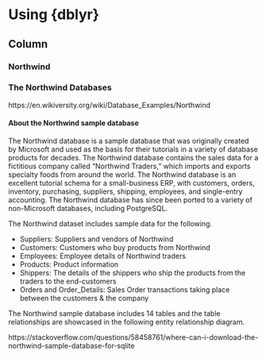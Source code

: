 
Using {dblyr} {data-navmenu="Exercises"}
==========================================

Column {.tabset}
--------------------

### Northwind

<h3>The Northwind Databases </h3>

https://en.wikiversity.org/wiki/Database_Examples/Northwind

#### About the Northwind sample database
The Northwind database is a sample database that was originally created by Microsoft and used as the basis for their tutorials in a variety of database products for decades. The Northwind database contains the sales data for a fictitious company called “Northwind Traders,” which imports and exports specialty foods from around the world. The Northwind database is an excellent tutorial schema for a small-business ERP, with customers, orders, inventory, purchasing, suppliers, shipping, employees, and single-entry accounting. The Northwind database has since been ported to a variety of non-Microsoft databases, including PostgreSQL.

The Northwind dataset includes sample data for the following.

* Suppliers: Suppliers and vendors of Northwind
* Customers: Customers who buy products from Northwind
* Employees: Employee details of Northwind traders
* Products: Product information
* Shippers: The details of the shippers who ship the products from the traders to the end-customers
* Orders and Order_Details: Sales Order transactions taking place between the customers & the company



The Northwind sample database includes 14 tables and the table relationships are showcased in the following entity relationship diagram.

https://stackoverflow.com/questions/58458761/where-can-i-download-the-northwind-sample-database-for-sqlite
